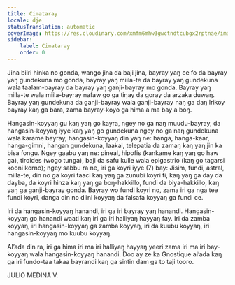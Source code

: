 ```yaml
---
title: Cimataray
locale: dje
statusTranslation: automatic
coverImage: https://res.cloudinary.com/xmfm6mhw3gwctndtcubgx2rptnae/image/upload/v1741354450/small_cover_introduccion_a_la_gnosis_57a3fc8d72.webp
sidebar:
    label: Cimataray
    order: 0
---
```

Jina biiri hinka no gonda, wango jina da baji jina, bayray yaŋ ce fo da bayray yaŋ gundekuna mo gonda, bayray yaŋ miila-te da bayray yaŋ gundekuna wala taalam-bayray da bayray yaŋ ganji-bayray mo gonda. Bayray yaŋ miila-te wala miila-bayray nafaw go ga tiŋay da goray da arzaka duwaŋ. Bayray yaŋ gundekuna da ganji-bayray wala ganji-bayray naŋ ga daŋ Irikoy bayray kaŋ ga bara, zama bayray-koyo ga hima a ma bay a boŋ.

Hangasin-koyyaŋ gu kaŋ yaŋ go kayra, ngey no ga naŋ muudu-bayray, da hangasin-koyyaŋ iyye kaŋ yaŋ go gundekuna ngey no ga naŋ gundekuna wala karame bayray, hangasin-koyyaŋ din yaŋ ne: hanga, hanga-kaar, hanga-gimni, hangan gundekuna, laakal, telepatia da zamaŋ kaŋ yaŋ jin ka bisa fongu. Ngey gaabu yaŋ ne: pineal, hipofis (kankame kaŋ yaŋ go haw ga), tiroides (wogo tunga), baji da safu kulle wala epigastrio (kaŋ go tagarsi kooni korno); ngey sabbu ra ne, iri ga koyri iyye (7) bay: Jisim, fundi, astral, miila-te, din no ga koyri taaci kaŋ yaŋ ga zunubi koyri ti, kaŋ yaŋ ga day da dayba, da koyri hinza kaŋ yaŋ ga boŋ-hakkillo, fundi da biya-hakkillo, kaŋ yaŋ ga ganji-bayray gonda. Bayray wo fundi koyri no, zama iri ga nga tee fundi koyri, danga din no diini koyyaŋ da falsafa koyyaŋ ga fundi ce.

Iri da hangasin-koyyaŋ hanandi, iri ga iri bayray yaŋ hanandi. Hangasin-koyyaŋ go hanandi waati kaŋ iri ga iri halliyaŋ hayyaŋ fay. Iri da zamba koyyaŋ, iri hangasin-koyyaŋ ga zamba koyyaŋ, iri da kuubu koyyaŋ, iri hangasin-koyyaŋ mo kuubu koyyaŋ.

Al’ada din ra, iri ga hima iri ma iri halliyaŋ hayyaŋ yeeri zama iri ma iri bay-koyyaŋ wala hangasin-koyyaŋ hanandi. Doo ay ze ka Gnostique al’ada kaŋ ga iri fundo-taa takaa bayrandi kaŋ ga sintin dam ga to taji tooro.

JULIO MEDINA V.
